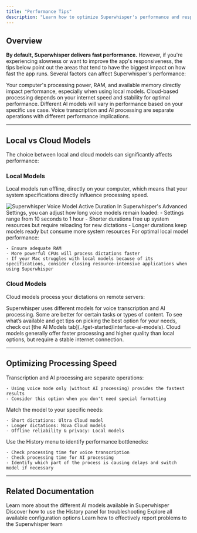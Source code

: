 ```yaml
---
title: "Performance Tips"
description: "Learn how to optimize Superwhisper's performance and responsiveness on your system"
---
```


## Overview

**By default, Superwhisper delivers fast performance.** However, if you're experiencing slowness or want to improve the app's responsiveness, the tips below point out the areas that tend to have the biggest impact on how fast the app runs. Several factors can affect Superwhisper's performance:

<CardGroup cols={2}>
  <Card title="System Resources" icon="computer">
    Your computer's processing power, RAM, and available memory directly impact performance, especially when using local models.
  </Card>
  <Card title="Internet Connection" icon="wifi">
    Cloud-based processing depends on your internet speed and stability for optimal performance.
  </Card>
  <Card title="Model Selection" icon="microchip">
    Different AI models will vary in performance based on your specific use case.
  </Card>
  <Card title="Processing Type" icon="gears">
    Voice transcription and AI processing are separate operations with different performance implications.
  </Card>
</CardGroup>

---
## Local vs Cloud Models

The choice between local and cloud models can significantly affects performance:

### Local Models

Local models run offline, directly on your computer, which means that your system specifications directly influence processing speed.

<Steps>
  <Step title="Optimize Voice Model Active Duration">
    <img
    style={{ borderRadius: '0.5rem' }}
    src="/images/common-issues/performance-tips-001.png"
    alt="Superwhisper Voice Model Active Duration"
    />
    In Superwhisper's Advanced Settings, you can adjust how long voice models remain loaded:
    - Settings range from 10 seconds to 1 hour
    - Shorter durations free up system resources but require reloading for new dictations
    - Longer durations keep models ready but consume more system resources
  </Step>
  <Step title="Consider Your Hardware">
    For optimal local model performance:
    
    - Ensure adequate RAM
    - More powerful CPUs will process dictations faster
    - If your Mac struggles with local models because of its specifications, consider closing resource-intensive applications when using Superwhisper
  </Step>
</Steps>

### Cloud Models

Cloud models process your dictations on remote servers:

<Steps>
  <Step title="Select the Appropriate Cloud Model">
        Superwhisper uses different models for voice transcription and AI processing. Some are better for certain tasks or types of content. To see what’s available and get tips on picking the best option for your needs, check out [the AI Models tab](../get-started/interface-ai-models).
  </Step>
  <Step title="Monitor Your Internet Connection">
    Cloud models generally offer faster processing and higher quality than local options, but require a stable internet connection.
  </Step>
</Steps>

---
## Optimizing Processing Speed

<Steps>
  <Step title="Disable AI Processing When Not Needed">
    Transcription and AI processing are separate operations:
    
    - Using voice mode only (without AI processing) provides the fastest results
    - Consider this option when you don't need special formatting
  </Step>
  <Step title="Choose the Right Model for Your Task">
    Match the model to your specific needs:
    
    - Short dictations: Ultra Cloud model
    - Longer dictations: Nova Cloud models
    - Offline reliability & privacy: Local models
  </Step>
  <Step title="Monitor Processing Times">
    Use the History menu to identify performance bottlenecks:
    
    - Check processing time for voice transcription
    - Check processing time for AI processing
    - Identify which part of the process is causing delays and switch model if necessary
  </Step>
</Steps>

---
## Related Documentation

<CardGroup cols={2}>
  <Card title="AI Models" icon="brain" href="../get-started/interface-ai-models">
    Learn more about the different AI models available in Superwhisper
  </Card>
  <Card title="History" icon="clock-rotate-left" href="../get-started/interface-history">
    Discover how to use the History panel for troubleshooting
  </Card>
  <Card title="Advanced Settings" icon="sliders" href="../get-started/settings-overview">
    Explore all available configuration options
  </Card>
  <Card title="Reporting Issues" icon="bug" href="../get-started/report">
    Learn how to effectively report problems to the Superwhisper team
  </Card>
</CardGroup>